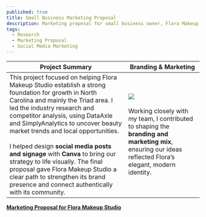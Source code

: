 ```yaml
---
published: true
title: Small Business Marketing Proposal
description: Marketing proposal for small business owner, Flora Makeup Studio. Created social media posts, competitor and industry trend analysis, and marketing strategy.
tags:
  - Research
  - Marketing Proposal
  - Social Media Marketing
---
```


| Project Summary                                                                                                                                                                                                                                                                                                                                                                                                                                                                                                                                          | Branding & Marketing                                                                                                                                                                                                            |
| -------------------------------------------------------------------------------------------------------------------------------------------------------------------------------------------------------------------------------------------------------------------------------------------------------------------------------------------------------------------------------------------------------------------------------------------------------------------------------------------------------------------------------------------------------- | ------------------------------------------------------------------------------------------------------------------------------------------------------------------------------------------------------------------------------- |
| This project focused on helping Flora Makeup Studio establish a strong foundation for growth in North Carolina and mainly the Triad area. I led the industry research and competitor analysis, using DataAxle and SimplyAnalytics to uncover beauty market trends and local opportunities. <br /><br />I helped design **social media posts and signage** with **Canva** to bring our strategy to life visually. The final proposal gave Flora Makeup Studio a clear path to strengthen its brand presence and connect authentically with its community. | ![](/media/Simple%20Minimalist%20Real%20Estate%20Logo.png)<br /><br />Working closely with my team, I contributed to shaping the **branding and marketing mix**, ensuring our ideas reflected Flora’s elegant, modern identity. |

[**Marketing Proposal for Flora Makeup Studio**](https://docs.google.com/document/d/1dmbiYMQVluQRZS8w6X6UEyMsabdc7jQXlmYQncFepis/edit?usp=sharing)

<Wheel />
